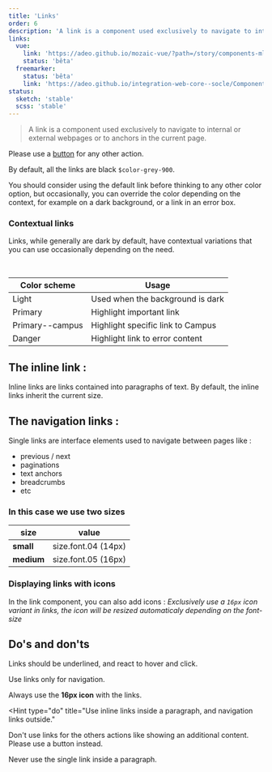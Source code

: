 ```yaml
---
title: 'Links'
order: 6
description: 'A link is a component used exclusively to navigate to internal or external webpages or to anchors in the current page'
links: 
  vue:
    link: 'https://adeo.github.io/mozaic-vue/?path=/story/components-mlink--try-it'
    status: 'bêta'
  freemarker:
    status: 'bêta'
    link: 'https://adeo.github.io/integration-web-core--socle/Components/links/'
status:
  sketch: 'stable'
  scss: 'stable'
---
```


> A link is a component used exclusively to navigate to internal or external webpages or to anchors in the current page.

Please use a [button](/Components/Buttons/) for any other action.

<Preview path="link-default" nude />

By default, all the links are black `$color-grey-900`.

You should consider using the default link before thinking to any other color option, but occasionally, you can override the color depending on the context, for example on a dark background, or a link in an error box.

### Contextual links

Links, while generally are dark by default, have contextual variations that you can use occasionally depending on the need.

<Preview path="contextual-links" nude />

<br />

| Color scheme    | Usage                             |
| --------------- | --------------------------------- |
| Light           | Used when the background is dark  |
| Primary         | Highlight important link          |
| Primary--campus | Highlight specific link to Campus |
| Danger          | Highlight link to error content   |

## The inline link :

Inline links are links contained into paragraphs of text. By default, the inline links inherit the current size.

<Preview path="link-inline-default" nude />

## The navigation links :

Single links are interface elements used to navigate between pages like :

- previous / next
- paginations
- text anchors
- breadcrumbs
- etc

### In this case we use two sizes

| size       | value               |
| ---------- | ------------------- |
| **small**  | size.font.04 (14px) |
| **medium** | size.font.05 (16px) |

<Preview path="link-sizes" nude />

### Displaying links with icons

In the link component, you can also add icons :
_Exclusively use a `16px` icon variant in links, the icon will be resized automaticaly depending on the font-size_

<Preview path="link-icon" nude />

## Do's and don'ts

<HintItem>Links should be underlined, and react to hover and click.</HintItem>

<HintItem>Use links only for navigation.</HintItem>

<HintItem>
  Always use the <b>16px icon</b> with the links.
  <br />
</HintItem>

<Hint
  type="do"
  title="Use inline links inside a paragraph, and navigation links outside."
>
  <Preview path="link-dont" nude />
</Hint>

<HintItem dont>
    Don't use links for the others actions like showing an additional content. Please use a button instead.

</HintItem>

<HintItem dont>Never use the single link inside a paragraph.</HintItem>
